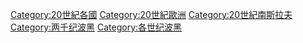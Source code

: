 [[Category:20世紀各國|Category:20世紀各國]]
[[Category:20世紀歐洲|Category:20世紀歐洲]]
[[Category:20世紀南斯拉夫|Category:20世紀南斯拉夫]]
[[Category:两千纪波黑|Category:两千纪波黑]]
[[Category:各世纪波黑|Category:各世纪波黑]]